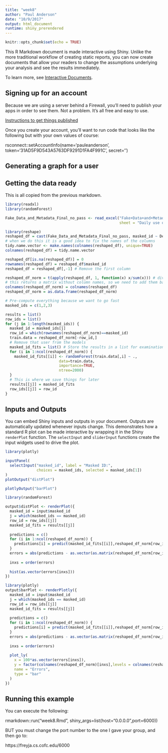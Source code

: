 ```yaml
---
title: "week8"
author: "Paul Anderson"
date: "10/9/2017"
output: html_document
runtime: shiny_prerendered
---
```


```r
knitr::opts_chunk$set(echo = TRUE)
```

This R Markdown document is made interactive using Shiny. Unlike the more traditional workflow of creating static reports, you can now create documents that allow your readers to change the assumptions underlying your analysis and see the results immediately. 

To learn more, see [Interactive Documents](http://rmarkdown.rstudio.com/authoring_shiny.html).

## Signing up for an account
Because we are using a server behind a Firewall, you'll need to publish your apps in order to see them. Not a problem. It's all free and easy to use. 

[Instructions to get things published](https://shiny.rstudio.com/articles/shinyapps.html)

Once you create your account, you'll want to run code that looks like the following but with your own values of course:

rsconnect::setAccountInfo(name='pauleanderson',
 		  token='31AD5F9D543A5763DF9291D1FA4F991C',
		  secret='<SECRET>')

## Generating a graph for a user
## Getting the data ready

This is all copied from the previous markdown.
```r
library(readxl)
library(randomForest)

Fake_Data_and_Metadata_Final_no_pass <- read_excel("Fake+Data+and+Metadata+-+Final+no+pass.xlsx", 
                                                   sheet = "Daily use of a WF credit card ")

library(reshape)
reshaped_df = cast(Fake_Data_and_Metadata_Final_no_pass, masked_id ~ Des1, value = 'Payment', fun.aggregate=sum)
# when we do this it is a good idea to fix the names of the columns
tidy.name.vector <- make.names(colnames(reshaped_df), unique=TRUE)
colnames(reshaped_df) = tidy.name.vector

reshaped_df[is.na(reshaped_df)] = 0
rownames(reshaped_df) = reshaped_df$masked_id
reshaped_df = reshaped_df[,-1] # Remove the first column

reshaped_df_norm = t(apply(reshaped_df, 1, function(x) x/sum(x))) # divide every row by the sum of that row
# this returns a matrix without column names, so we need to add them back and change back to a data frame
colnames(reshaped_df_norm) = colnames(reshaped_df)
reshaped_df_norm = as.data.frame(reshaped_df_norm)

# Pre-compute everything because we want to go fast
masked_ids = c(1,2,3)

results = list()
row_ids = list()
for (j in 1:length(masked_ids)) {
  masked_id = masked_ids[j]
  row_id = which(rownames(reshaped_df_norm)==masked_id)
  train.data = reshaped_df_norm[-row_id,]
  # Remove that user from the models
  masked_id_fits = list() # Store the results in a list for examination later
  for (i in 1:ncol(reshaped_df_norm)) {
    masked_id_fits[[i]] <- randomForest(train.data[,i] ~ .,
                        data=train.data,
                        importance=TRUE, 
                        ntree=2000)
  }
  # This is where we save things for later
  results[[j]] = masked_id_fits
  row_ids[[j]] = row_id
}
```


## Inputs and Outputs

You can embed Shiny inputs and outputs in your document. Outputs are automatically updated whenever inputs change.  This demonstrates how a standard R plot can be made interactive by wrapping it in the Shiny `renderPlot` function. The `selectInput` and `sliderInput` functions create the input widgets used to drive the plot.

```r
library(plotly)

inputPanel(
  selectInput("masked_id", label = "Masked ID:",
              choices = masked_ids, selected = masked_ids[1])
)
plotOutput("distPlot")

plotlyOutput("barPlot")

```

```r
library(randomForest)

output$distPlot <- renderPlot({
  masked_id = input$masked_id
  j = which(masked_ids == masked_id)
  row_id = row_ids[[j]]
  masked_id_fits = results[[j]]
  
  predictions = c()
  for (i in 1:ncol(reshaped_df_norm)) {
    predictions[i] = predict(masked_id_fits[[i]],reshaped_df_norm[row_id,])
  }
  errors = abs(predictions - as.vector(as.matrix(reshaped_df_norm[row_id,])))
  
  inxs = order(errors)
  
  hist(as.vector(errors[inxs]))
})

library(plotly)
output$barPlot <- renderPlotly({
  masked_id = input$masked_id
  j = which(masked_ids == masked_id)
  row_id = row_ids[[j]]
  masked_id_fits = results[[j]]
  
  predictions = c()
  for (i in 1:ncol(reshaped_df_norm)) {
    predictions[i] = predict(masked_id_fits[[i]],reshaped_df_norm[row_id,])
  }
  errors = abs(predictions - as.vector(as.matrix(reshaped_df_norm[row_id,])))
  
  inxs = order(errors)
  
  plot_ly(
    x = 100*as.vector(errors[inxs]),
    y = factor(colnames(reshaped_df_norm)[inxs],levels = colnames(reshaped_df_norm)[inxs]),
    name = "Errors",
    type = "bar"
  )
})
```

## Running this example
You can execute the following:

rmarkdown::run("week8.Rmd", shiny_args=list(host="0.0.0.0",port=6000))

BUT you must change the port number to the one I gave your group, and then go to:

https://freyja.cs.cofc.edu/6000